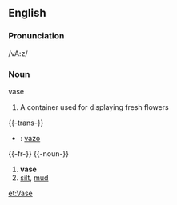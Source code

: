 ==English==

===Pronunciation===
/vA:z/

===Noun===
;vase
#A container used for displaying fresh flowers

{{-trans-}}

* {{io}} : [[vazo]]


{{-fr-}}
{{-noun-}}
# '''vase'''
# [[silt]], [[mud]]

[[et:Vase]]